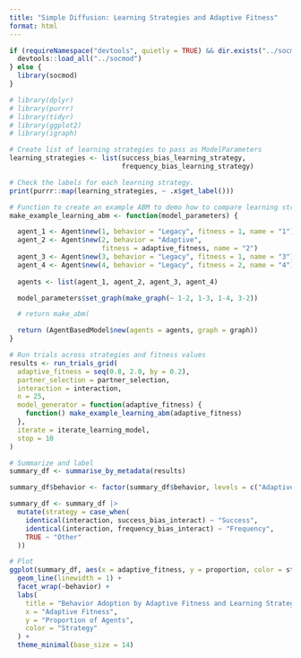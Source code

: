 ```yaml
---
title: "Simple Diffusion: Learning Strategies and Adaptive Fitness"
format: html
---
```


```r
if (requireNamespace("devtools", quietly = TRUE) && dir.exists("../socmod")) {
  devtools::load_all("../socmod")
} else {
  library(socmod)
}

# library(dplyr)
# library(purrr)
# library(tidyr)
# library(ggplot2)
# library(igraph)

# Create list of learning strategies to pass as ModelParameters
learning_strategies <- list(success_bias_learning_strategy,
                            frequency_bias_learning_strategy)

# Check the labels for each learning strategy.
print(purrr::map(learning_strategies, ~ .x$get_label()))

# Function to create an example ABM to demo how to compare learning strategies.
make_example_learning_abm <- function(model_parameters) {

  agent_1 <- Agent$new(1, behavior = "Legacy", fitness = 1, name = "1")
  agent_2 <- Agent$new(2, behavior = "Adaptive", 
                       fitness = adaptive_fitness, name = "2")
  agent_3 <- Agent$new(3, behavior = "Legacy", fitness = 1, name = "3")
  agent_4 <- Agent$new(4, behavior = "Legacy", fitness = 2, name = "4")
  
  agents <- list(agent_1, agent_2, agent_3, agent_4)

  model_parameters$set_graph(make_graph(~ 1-2, 1-3, 1-4, 3-2))

  # return make_abm(

  return (AgentBasedModel$new(agents = agents, graph = graph))
}

# Run trials across strategies and fitness values
results <- run_trials_grid(
  adaptive_fitness = seq(0.8, 2.0, by = 0.2),
  partner_selection = partner_selection,
  interaction = interaction,
  n = 25,
  model_generator = function(adaptive_fitness) {
    function() make_example_learning_abm(adaptive_fitness)
  },
  iterate = iterate_learning_model,
  stop = 10
)

# Summarize and label
summary_df <- summarise_by_metadata(results)

summary_df$behavior <- factor(summary_df$behavior, levels = c("Adaptive", "Legacy"))

summary_df <- summary_df |>
  mutate(strategy = case_when(
    identical(interaction, success_bias_interact) ~ "Success",
    identical(interaction, frequency_bias_interact) ~ "Frequency",
    TRUE ~ "Other"
  ))

# Plot
ggplot(summary_df, aes(x = adaptive_fitness, y = proportion, color = strategy)) +
  geom_line(linewidth = 1) +
  facet_wrap(~behavior) +
  labs(
    title = "Behavior Adoption by Adaptive Fitness and Learning Strategy",
    x = "Adaptive Fitness",
    y = "Proportion of Agents",
    color = "Strategy"
  ) +
  theme_minimal(base_size = 14)
```
